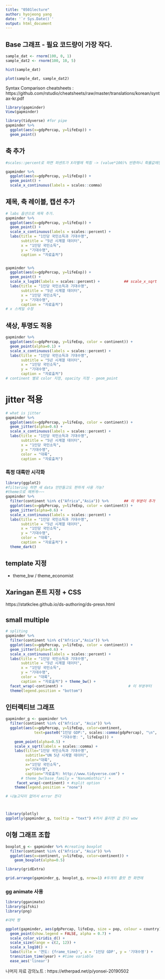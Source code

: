 ---
title: "0501lecture"
author: hyojeong yang
date: '`r Sys.Date()`'
output: html_document
---

## Base 그래프 - 필요 코드량이 가장 작다.
```{r}
sample_dat <- rnorm(100, 0, 1)
sample_dat2 <- rnorm(100, 10, 5)

hist(sample_dat)

plot(sample_dat, sample_dat2)
```


Syntax Comparison cheatsheets : https://github.com/rstudio/cheatsheets/raw/master/translations/korean/syntax-kr.pdf



```{r}
library(gapminder)
View(gapminder)

library(tidyverse) #for pipe
gapminder %>% 
  ggplot(aes(x=gdpPercap, y=lifeExp)) + 
  geom_point()
```

## 축 추가

```{r}
#scales::percent로 하면 퍼센트가 X라벨에 찍힘 -> (value*100)% 반환하니 확률값에만 사용하기.

gapminder %>% 
  ggplot(aes(x=gdpPercap, y=lifeExp)) + 
  geom_point() +
  scale_x_continuous(labels = scales::comma) 

```

## 제목, 축 레이블, 캡션 추가

```{r}
# labs 옵션으로 제목 추가.
gapminder %>% 
  ggplot(aes(x=gdpPercap, y=lifeExp)) + 
  geom_point() +
  scale_x_continuous(labels = scales::percent) +
  labs(title = "1인당 국민소득과 기대수명",
       subtitle = "5년 시계열 데이터",
       x = "1인당 국민소득",
       y = "기대수명",
       caption = "자료출처")


gapminder %>% 
  ggplot(aes(x=gdpPercap, y=lifeExp)) + 
  geom_point() +
  scale_x_log10(labels = scales::percent) +           ## scale_x_sqrt
  labs(title = "1인당 국민소득과 기대수명",
       subtitle = "5년 시계열 데이터",
       x = "1인당 국민소득",
       y = "기대수명",
       caption = "자료출처")
# x 스케일 수정

```

## 색상, 투명도 적용       
```{r}
gapminder %>% 
  ggplot(aes(x=gdpPercap, y=lifeExp, color = continent)) + 
  geom_point(alpha=0.1) +
  scale_x_continuous(labels = scales::percent) +
  labs(title = "1인당 국민소득과 기대수명",
       subtitle = "5년 시계열 데이터",
       x = "1인당 국민소득",
       y = "기대수명",
       caption = "자료출처")
# continent 별로 color 지정, opacity 지정 - geom_point
```

# jitter 적용
```{r}
# what is jitter
gapminder %>% 
  ggplot(aes(x=gdpPercap, y=lifeExp, color = continent)) + 
  geom_jitter(alpha=0.6) +
  scale_x_continuous(labels = scales::percent) +
  labs(title = "1인당 국민소득과 기대수명",
       subtitle = "5년 시계열 데이터",
       x = "1인당 국민소득",
       y = "기대수명",
       color = "대륙",
       caption = "자료출처")
```

### 특정 대륙만 시각화
```{r}
library(ggplot2)
#filtering 하면 새 data 안만들고도 편하게 사용 가능?
#theme으로 예쁘게~~~
gapminder %>% 
  filter(continent %in% c("Africa","Asia")) %>%       ## 이 부분이 추가
  ggplot(aes(x=gdpPercap, y=lifeExp, color = continent)) +  
  geom_jitter(alpha=0.6) +
  scale_x_continuous(labels = scales::percent) +
  labs(title = "1인당 국민소득과 기대수명",
       subtitle = "5년 시계열 데이터",
       x = "1인당 국민소득",
       y = "기대수명",
       color = "대륙",
       caption = "자료출처") +
  theme_dark()
```

## template 지정
+ theme_bw / theme_economist

## Xaringan 폰트 지정 + CSS
https://statkclee.github.io/ds-authoring/ds-presn.html

## small multiple 
```{r}
# spliting
gapminder %>% 
  filter(continent %in% c("Africa","Asia")) %>% 
  ggplot(aes(x=gdpPercap, y=lifeExp, color = continent)) + 
  geom_jitter(alpha=0.6) +
  scale_x_continuous(labels = scales::percent) +
  labs(title = "1인당 국민소득과 기대수명",
       subtitle = "5년 시계열 데이터",
       x = "1인당 국민소득",
       y = "기대수명",
       color = "대륙",
       caption = "자료출처") + theme_bw() +
  facet_wrap(~continent) +                              # 이 부분부터 
  theme(legend.position = "bottom")  
```

## 인터랙티브 그래프
```{r}
gapminder_g <- gapminder %>% 
  filter(continent %in% c("Africa", "Asia")) %>% 
  ggplot(aes(x=gdpPercap, y=lifeExp, color=continent, 
             text=paste0("1인당 GDP:", scales::comma(gdpPercap), "\n",
                         "기대수명: ", lifeExp))) +
    geom_point(alpha=0.5) +
    scale_x_sqrt(labels = scales::comma) +
    labs(title="1인당 국민소득과 기대수명",
         subtitle="UN 5년 시계열 데이터",
         color="대륙",
         x="1인당 국민소득",
         y="기대수명",
         caption="자료출처: http://www.tidyverse.com") +
       # theme_bw(base_family = "NanumGothic") +
     facet_wrap(~continent) + #split option
    theme(legend.position = "none")

# 나눔고딕이 없어서 error 뜬다




```

```{r}
library(plotly)
ggplotly(gapminder_g, tooltip = "text") #커서 올리면 값 뜬다 wow
```

## 이형 그래프 조합
```{r}
boxplot_g <- gapminder %>% #creating boxplot
  filter(continent %in% c("Africa", "Asia")) %>% 
  ggplot(aes(x=continent, y=lifeExp, color=continent)) +
    geom_boxplot(alpha=0.5)

library(gridExtra)

grid.arrange(gapminder_g, boxplot_g, nrow=1) #두개의 플랏 한 화면에
```


### gg animate 사용
```{r}
library(gganimate)
library(gifski)
library(png)

#대박 짱

ggplot(gapminder, aes(gdpPercap, lifeExp, size = pop, colour = country)) +
  geom_point(show.legend = FALSE, alpha = 0.7) +
  scale_color_viridis_d() +
  scale_size(range = c(2, 12)) +
  scale_x_log10() +
  labs(title = '연도: {frame_time}', x = '1인당 GDP', y = '기대수명') +
  transition_time(year) + #time variable
  ease_aes('linear')

```

나머지 자료 강의노트 : https://etherpad.net/p/yonsei-20190502